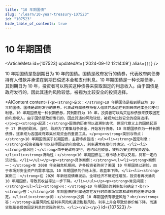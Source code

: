 ```yaml
---
title: "10 年期国债"
slug: "/learn/10-year-treasury-107523"
id: "107523"
hide_table_of_contents: true
---
```



# 10 年期国债

<ArticleMeta id={107523} updatedAt={'2024-09-12 12:14:09'} alias={`[]`} />
<div className='border-solid border-b border-t-0 my-4 border-[var(--ifm-color-gray-300)]' />

10 年期国债是指到期日为 10 年的国债。国债是政府发行的债券，代表政府向债券持有人借款并承诺在到期日偿还本金和支付利息。10 年期国债是一种长期债券，其到期日为 10 年，投资者可以购买这种债券来获取固定的利息收入。由于国债是政府发行的，因此其违约风险较低，被视为比较安全的投资选择。

<AIContent content={`<p><strong>定义：</strong>10 年期国债是指到期日为 10 年的国债。国债是政府发行的债券，代表政府向债券持有人借款并承诺在到期日偿还本金和支付利息。10 年期国债是一种长期债券，其到期日为 10 年，投资者可以购买这种债券来获取固定的利息收入。由于国债是政府发行的，因此其违约风险较低，被视为比较安全的投资选择。</p><p><strong>起源：</strong>国债的历史可以追溯到古代，但现代意义上的国债起源于 17 世纪的欧洲。当时，政府为了筹集战争资金，开始发行债券。10 年期国债作为一种长期债券，逐渐成为各国政府筹集长期资金的重要工具。</p><p><strong>类别与特点：</strong>10 年期国债属于长期国债，主要特点包括：<ul><li><strong>固定利息：</strong>投资者每年可以获得固定的利息收入，利率通常在发行时确定。</li><li><strong>低风险：</strong>由于是政府发行，违约风险较低，被视为安全的投资选择。</li><li><strong>流动性：</strong>10 年期国债在二级市场上可以交易，具有一定的流动性。</li></ul></p><p><strong>具体案例：</strong><ul><li><strong>案例一：</strong>在 2008 年金融危机期间，许多投资者购买了美国 10 年期国债以避险。由于市场对安全资产的需求增加，10 年期国债的价格上涨，收益率下降。</li><li><strong>案例二：</strong>在 2020 年新冠疫情爆发后，全球经济不确定性增加，投资者再次涌向 10 年期国债，导致其收益率进一步下降。</li></ul></p><p><strong>常见问题：</strong><ul><li><strong>问：</strong>10 年期国债的利率如何确定？<br/><strong>答：</strong>10 年期国债的利率通常在发行时由市场需求和政府的信用评级决定。</li><li><strong>问：</strong>投资 10 年期国债有哪些风险？<br/><strong>答：</strong>主要风险包括利率风险和通货膨胀风险。利率上升会导致债券价格下降，而通货膨胀会侵蚀固定利息的实际购买力。</li></ul></p>`} id={107523} />
